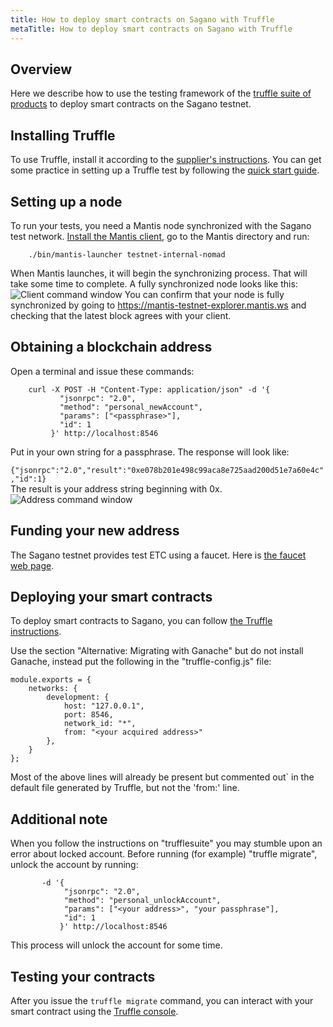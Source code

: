 ```yaml
---
title: How to deploy smart contracts on Sagano with Truffle
metaTitle: How to deploy smart contracts on Sagano with Truffle
---
```


## Overview

Here we describe how to use the testing framework of the [truffle suite of products](https://www.trufflesuite.com/docs/truffle/testing/testing-your-contracts) to deploy smart contracts on the Sagano testnet.
## Installing Truffle
To use Truffle, install it according to the [supplier's instructions](https://trufflesuite.com/docs/truffle/getting-started/installation).
You can get some practice in setting up a Truffle test by following the [quick start guide](https://trufflesuite.com/docs/truffle/quickstart).
## Setting up a node

 To run your tests, you need a Mantis node synchronized with the Sagano test network. [Install the Mantis client](/first-steps/getting-started), go to the Mantis directory and run:
```
	./bin/mantis-launcher testnet-internal-nomad
```

When Mantis launches, it will begin the synchronizing process. That will take some time to complete. A fully synchronized node looks like this:  
![Client command window](../images/15-Mantis-client.png)
You can confirm that your node is fully synchronized by going to https://mantis-testnet-explorer.mantis.ws and checking that the latest block agrees with your client. 
## Obtaining a blockchain address
Open a terminal and issue these commands:

```   
	curl -X POST -H "Content-Type: application/json" -d '{
           "jsonrpc": "2.0",
           "method": "personal_newAccount",
           "params": ["<passphrase>"],
           "id": 1
         }' http://localhost:8546
```   
Put in your own string for a passphrase. The response will look like:   
	`	{"jsonrpc":"2.0","result":"0xe078b201e498c99aca8e725aad200d51e7a60e4c","id":1}`    
The result is your address string beginning with 0x.
![Address command window](../images/14-obtain-wallet-address.png)
## Funding your new address
The Sagano testnet provides test ETC using a faucet. 
Here is [the faucet web page](https://mantis-testnet-faucet-web.mantis.ws).
## Deploying your smart contracts
To deploy smart contracts to Sagano, you can follow [the Truffle instructions](https://www.trufflesuite.com/docs/truffle/quickstart).

Use the section "Alternative: Migrating with Ganache" but do not install Ganache, instead put the following in the "truffle-config.js" file:

	module.exports = {
		networks: {
			development: {
				host: "127.0.0.1",
				port: 8546,
				network_id: "*",
				from: "<your acquired address>"
			},
		}
	};   

Most of the above lines will already be present but commented out` in the default file generated by Truffle, but not the 'from:' line. 

## Additional note
When you follow the instructions on "trufflesuite" you may stumble upon an error about locked account. Before running (for example) "truffle migrate", unlock the account by running:

```	curl -X POST -H "Content-Type: application/json" \                                          
       -d '{
            "jsonrpc": "2.0",
            "method": "personal_unlockAccount",
            "params": ["<your address>", "your passphrase"],
            "id": 1
           }' http://localhost:8546
```

This process will unlock the account for some time.	
## Testing your contracts
After you issue the `truffle migrate` command, you can interact with your smart contract using the [Truffle console](https://www.trufflesuite.com/docs/truffle/getting-started/using-truffle-develop-and-the-console).


